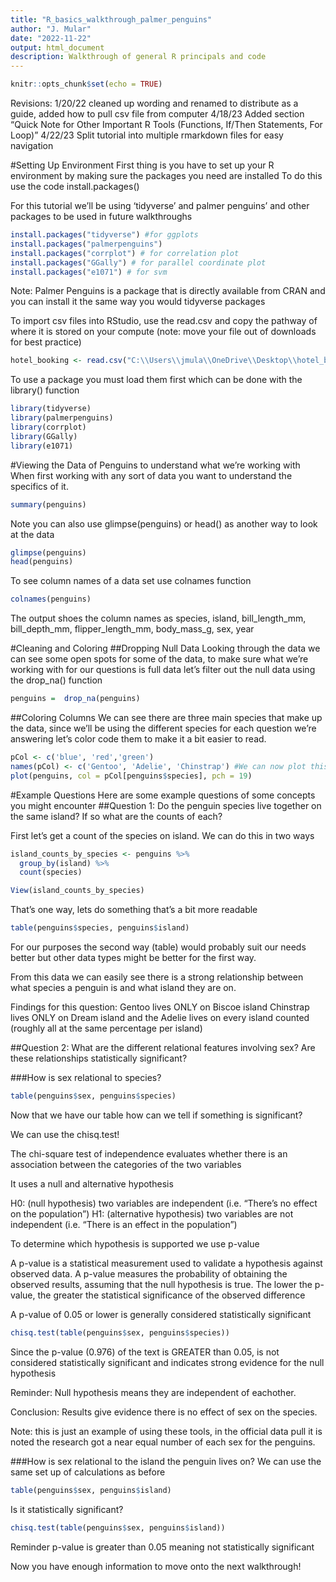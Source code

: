 ---
title: "R_basics_walkthrough_palmer_penguins"
author: "J. Mular"
date: "2022-11-22"
output: html_document
description: Walkthrough of general R principals and code
---
```{r setup, include=FALSE}
knitr::opts_chunk$set(echo = TRUE)
```
Revisions: 
  1/20/22 cleaned up wording and renamed to distribute as a guide, added how to pull csv file from computer
  4/18/23 Added section "Quick Note for Other Important R Tools (Functions, If/Then Statements, For Loop)"
  4/22/23 Split tutorial into multiple rmarkdown files for easy navigation

#Setting Up Environment
First thing is you have to set up your R environment by making sure the packages you need are installed
To do this use the code install.packages()

For this tutorial we'll be using 'tidyverse' and palmer penguins' and other packages to be used in future walkthroughs
```{r installing packages}
install.packages("tidyverse") #for ggplots
install.packages("palmerpenguins")
install.packages("corrplot") # for correlation plot
install.packages("GGally") # for parallel coordinate plot
install.packages("e1071") # for svm

```
Note: Palmer Penguins is a package that is directly available from CRAN and you can install it the same way you would tidyverse packages

To import csv files into RStudio, use the read.csv and copy the pathway of where it is stored on your compute (note: move your file out of downloads for best practice)
```{r read.csv example}
hotel_booking <- read.csv("C:\\Users\\jmula\\OneDrive\\Desktop\\hotel_bookings.csv")
```

To use a package you must load them first which can be done with the library() function
```{r library, loading packages}
library(tidyverse)
library(palmerpenguins)
library(corrplot) 
library(GGally) 
library(e1071)
```

#Viewing the Data of Penguins to understand what we're working with
When first working with any sort of data you want to understand the specifics of it.
```{r viewing summary of penguins}
summary(penguins)
```
Note you can also use glimpse(penguins) or head() as another way to look at the data
```{r}
glimpse(penguins)
head(penguins)
```


To see column names of a data set use colnames function
```{r viewing column names}
colnames(penguins)
```

The output shoes the column names as species, island, bill_length_mm, bill_depth_mm, flipper_length_mm, body_mass_g, sex, year


#Cleaning and Coloring
##Dropping Null Data
Looking through the data we can see some open spots for some of the data, to make sure what we're working with for our questions is full data let's filter out the null data using the drop_na() function

```{r filtering out null}
penguins =  drop_na(penguins)
```
##Coloring Columns
We can see there are three main species that make up the data, since we'll be using the different species for each question we're answering let's color code them to make it a bit easier to read.

```{r colorcoding species}
pCol <- c('blue', 'red','green')
names(pCol) <- c('Gentoo', 'Adelie', 'Chinstrap') #We can now plot this data and see the master list of the penguins dataset
plot(penguins, col = pCol[penguins$species], pch = 19)
```

#Example Questions
Here are some example questions of some concepts you might encounter
##Question 1: Do the penguin species live together on the same island? If so what are the counts of each?

First let's get a count of the species on island. We can do this in two ways

```{r count of species by island}
island_counts_by_species <- penguins %>%
  group_by(island) %>%
  count(species)

View(island_counts_by_species)
```
That's one way, lets do something that's a bit more readable

```{r table of count of species}
table(penguins$species, penguins$island)
```
For our purposes the second way (table) would probably suit our needs better but other data types might be better for the first way.

From this data we can easily see there is a strong relationship between what species a penguin is and what island they are on.

Findings for this question:
Gentoo lives ONLY on Biscoe island
Chinstrap lives ONLY on Dream island
and the Adelie lives on every island counted (roughly all at the same percentage per island)

##Question 2: What are the different relational features involving sex? Are these relationships statistically significant?

###How is sex relational to species?
```{r species vs. sex table}
table(penguins$sex, penguins$species)
```
Now that we have our table how can we tell if something is significant?

We can use the chisq.test!

The chi-square test of independence evaluates whether there is an association between the categories of the two variables

It uses a null and alternative hypothesis

H0: (null hypothesis) two variables are independent (i.e. "There's no effect on the population")
H1: (alternative hypothesis) two variables are not independent (i.e. "There is an effect in the population")

To determine which hypothesis is supported we use p-value

A p-value is a statistical measurement used to validate a hypothesis against observed data.
  A p-value measures the probability of obtaining the observed results, assuming that the null hypothesis is true.
  The lower the p-value, the greater the statistical significance of the observed difference

A p-value of 0.05 or lower is generally considered statistically significant

```{r chisq.test for species v. sex}
chisq.test(table(penguins$sex, penguins$species)) 
```
Since the p-value (0.976) of the text is GREATER than 0.05, is not considered statistically significant and indicates strong evidence for the null hypothesis

Reminder: Null hypothesis means they are independent of eachother.

Conclusion: Results give evidence there is no effect of sex on the species.

Note: this is just an example of using these tools, in the official data pull it is noted the research got a near equal number of each sex for the penguins.


###How is sex relational to the island the penguin lives on?
We can use the same set up of calculations as before

```{r island vs. sex table}
table(penguins$sex, penguins$island)
```

Is it statistically significant?
```{r chisq.test for island v. sex}
chisq.test(table(penguins$sex, penguins$island)) 
```

Reminder p-value is greater than 0.05 meaning not statistically significant

Now you have enough information to move onto the next walkthrough!
